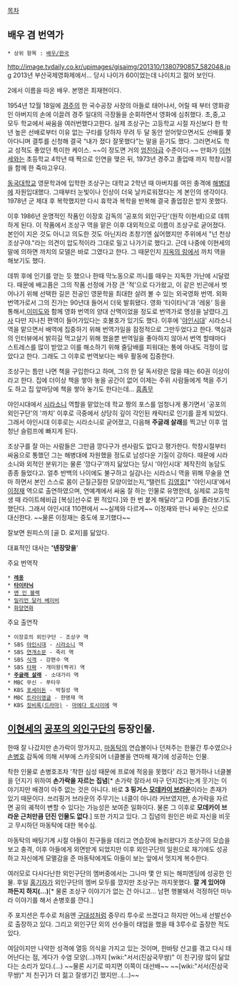 [[목차]]
== 배우 겸 번역가  == 
 * 상위 항목 : [[배우/한국]]
http://image.tvdaily.co.kr/upimages/gisaimg/201310/1380790857_582048.jpg
2013년 부산국제영화제에서... 당시 나이가 60이었는데 나이치고 젊어 보인다.

2에서 이름을 따온 배우. 본명은 최재현이다.

1954년 12월 18일에 [[경주시|경주]]의 한 국수공장 사장의 아들로 태어나서, 어릴 때 부터 영화광인 아버지의 손에 이끌려 경주 일대의 극장들을 순회하면서 영화에 심취했다. 초,중,고 모두 학교에서 싸움을 여러번했다고한다. 실제 조상구는 고등학교 시절 자신보다 한 학년 높은 선배로부터 이유 없는 구타를 당하자 무려 두 달 동안 얻어맞으면서도 선배를 쫓아다니며 결투를 신청해 결국 “내가 졌다 잘못했다”는 말을 듣기도 했다. 그러면서도 학교 성적도 좋았던 특이한 케이스. ~~이 정도면 거의 [[엄친아]]급 수준이다.~~ 만화가 [[이현세]]와는 초등학교 4학년 때 짝으로 인연을 맺은 뒤, 1973년 경주고 졸업때 까지 학창시절을 함께 한 죽마고우다. 

[[동국대학교]] 영문학과에 입학한 조상구는 대학교 2학년 때 아버지를 여읜 충격에 [[대한민국 해병대|해병대]]에 자원입대했다. 그때부터 눈빛이나 인상이 더욱 날카로워졌다는 게 본인의 생각이다. 1978년 군 제대 후 복학했지만 다시 휴학과 복학을 반복해 결국 졸업장은 받지 못했다. 

이후 1986년 운명적인 작품인 이장호 감독의 '공포의 외인구단'(원작 이현세)으로 데뷔하게 된다. 이 작품에서 조상구 역을 맡은 이후 대외적으로 이름이 조상구로 굳어졌다. 본인이 지은 것도 아니고 의도한 것도 아닌지라 초창기엔 싫어했지만 주위에서 "넌 천상 조상구야."라는 의견이 압도적이라 그대로 밀고 나가기로 했다고. 근데 나중에 이현세의 말에 의하면 까치의 모델은 바로 그였다고 한다. 그 때문인지 [[지옥의 링]]에서 까치 역을 해보기도 했다.

데뷔 후에 인기를 얻는 듯 했으나 한때 막노동으로 끼니를 때우는 지독한 가난에 시달렸다. 때문에 배고픔은 그의 작품 선정에 가장 큰 '적'으로 다가왔고, 이 같은 빈곤에서 벗어나기 위해 선택한 길은 전공인 영문학을 최대한 살려 볼 수 있는 외국영화 번역. 외화 번역가로서 그의 진가는 90년대 들어서 더욱 발휘됐다. 영화 '타이타닉'과 '레옹' 등을 통해서,[[이미도]]와 함께 영화 번역의 양대 산맥이었을 정도로 번역가로 명성을 날렸다.[http://newslibrary.naver.com/viewer/index.nhn?articleId=1997010400099135001&edtNo=15&printCount=1&publishDate=1997-01-04&officeId=00009&pageNo=35&printNo=9644&publishType=00010 기사] 다만 지나친 편역이 들어가있다는 호불호가 있기도 했다. 이후에 '[[야인시대]]' 시라소니 역을 맡으면서 배역에 집중하기 위해 번역가일을 잠정적으로 그만두었다고 한다. 맥심과의 인터뷰에서 밝히길 먹고살기 위해 했을뿐 번역일을 좋아하지 않아서 번역 할때마다 스트레스를 많이 받았고 이를 해소하기 위해 줄담배를 피워대는 통에 아내도 걱정이 많았다고 한다. 그래도 그 이후로 번역보다는 배우 활동에 집중한다.

조상구는 틈만 나면 책을 구입한다고 하며, 그의 한 달 독서량은 많을 때는 60권 이상이라고 한다. 집에 더이상 책을 쌓아 놓을 공간이 없어 이제는 주위 사람들에게 책을 주기도 하고 집 앞마당에 책을 쌓아 놓기도 한다는데... [[흠좀무]]

야인시대에서 [[시라소니]] 역할을 맡았는데 학교 짱의 포스를 엄청나게 풍기면서 '공포의 외인구단'의 '까치' 이후로 극중에서 상당히 깊이 각인된 캐릭터로 인기를 끌게 되었다. 그래서 야인시대 이후로는 시라소니로 굳어졌고, 다음해 '''주글래 살래'''를 찍고난 이후 엄청난 슬럼프에 빠지게 된다.

조상구를 잘 아는 사람들은 그만큼 깡다구가 센사람도 없다고 평가한다. 학창시절부터 싸움으로 통했던 그는 해병대에 자원했을 정도로 남성다운 기질이 강하다. 때문에 시라소니와 외적인 분위기는 물론 ‘깡다구’까지 닮았다는 당시 '야인시대' 제작진의 농담도 종종 들었다고. 얼추 반백의 나이에도 불구하고 실감나는 시라소니 역을 위해 무술을 연마 하면서 본인 스스로 몸이 근질근질한 모양이었는지,“탤런트 [[김영호]][* '야인시대'에서 [[이정재]] 역으로 출연하였으며, 연예계에서 싸움 잘 하는 인물로 유명한데, 실제로 고등학생 때 라이트헤비급 [복싱]선수로 뛴 적있다.]와 한 번 붙게 해달라”고 PD를 졸라보기도 했단다. 그래서 야인시대 110편에서 ~~실제와 다르게~~ 이정재와 만나 싸우는 신으로 대신한다. ~~물론 이정재는 중도에 포기했다~~

잘보면 원피스의 [골 D. 로저]를 닮았다.

대표적인 대사는 ''''넨장맞을''''

주요 번역작
 * '''[[레옹]]'''
 * '''[[타이타닉]]'''
 * [[맨 인 블랙]]
 * [[밀리언 달러 베이비]]
 * [[화양연화]]

주요 출연작
 * 이장호의 외인구단 - 조상구 역
 * SBS [[야인시대]] - [[시라소니]] 역
 * SBS [[연개소문]] - 죽리 역
 * SBS [[식객]] - 강편수 역
 * SBS [[타짜]] - 개미왕(짝귀) 역
 * '''[[주글래 살래]]''' - 소대가리 역
 * MBC 무신 - 푸타우
 * KBS [[포세이돈]] - 박칠성 역
 * MBC [[트라이앵글]] - 한명재 역
 * KBS [[징비록(드라마)]] - [[마에다 토시이에]] 역
== [[이현세]]의 [[공포의 외인구단]]의 등장인물. ==
한때 잘 나갔지만 손가락이 망가지고, [[마동탁]]의 연습볼이나 던져주는 한물간 투수였으나 [[손병호]] 감독에 의해 서부에 스카웃되어 너클볼을 연마해 재기에 성공하는 인물. 

착한 인물로 손병호조차 '착한 심성 때문에 프로에 적응을 못했다' 라고 평가하나 너클볼을 던지기 위하여 '''손가락을 자르는 집념'''[* 손가락 잘라서 마구 던지겠다는게 웃기는 이야기지만 배경이 아주 없는 것은 아니다. 바로 '''3 핑거스 [[모데카이 브라운]]'''이라는 존재가 있기 때문이다. 쓰리핑거 브라운의 주무기는 너클이 아니라 커브였지만, 손가락을 자르면 공의 궤적이 변할 수 있다는 가능성은 보여준 일화이다. 물론 그 이후로 '''모데카이 브라운 근처만큼 던진 인물도 없다'''.] 또한 가지고 있다. 그 집념의 원인은 바로 자신을 비웃고 무시하던 마동탁에 대한 복수심.

마동탁의 배팅기계 시절 아들이 친구들을 데리고 연습장에 놀러왔다가 조상구의 모습을 보고 충격, 이후 아들에게 외면받게 되었지만 이후 외인구단의 일원으로 재기에도 성공하고 자신에게 모멸감을 준 마동탁에게도 아들이 보는 앞에서 멋지게 복수한다.

여러모로 다사다난한 외인구단의 멤버중에서는 그나마 몇 안 되는 해피엔딩에 성공한 인물. 후일 [[홍기자]]가 외인구단의 멤버 모두를 깠지만 조상구는 까지못했다. '''깔 게 있어야 까든지 하지(...)'''[* 물론 조상구 이야기가 없는 건 아니고... 남편 행불돼서 걱정하던 마누라 이야기를 해서 손병호를 깐다.]

주 포지션은 투수로 처음엔 [[구대성]]처럼 중무리 투수로 쓰겠다고 하지만 어느새 선발선수로 출장하고 있다. 그리고 외인구단 외의 선수들이 태업을 했을 때 3루수로 출장한 적도 있다.

여담이지만 나약한 성격에 열등 의식을 가지고 있는 것이며, 한바탕 산고를 겪고 다시 태어난다는 점, 게다가 수염 모양(...)까지 [wiki:"서서(진삼국무쌍)" 이 친구]랑 많이 닮았다는 소리가 있다.(...) ~~물론 시기로 따지면 이쪽이 대선배~~ ~~[wiki:"서서(진삼국무쌍)" 저 친구]가 더 젊고 잘생기긴 했지만..(...)~~
